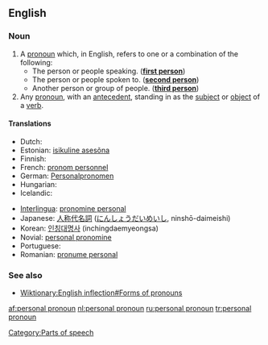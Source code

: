 ==English==

===Noun===
{{wikipedia}}
{{en-noun|sg=[[personal]] [[pronoun]]}}

# A [[pronoun]] which, in English, refers to one or a combination of the following:
#* The person or people speaking. ('''[[first person]]''')
#* The person or people spoken to. ('''[[second person]]''')
#* Another person or group of people. ('''[[third person]]''')
# Any [[pronoun]], with an [[antecedent]], standing in as the [[subject]] or [[object]] of a [[verb]].

====Translations====
{{top}}
* Dutch: {{t+|nl|persoonlijk voornaamwoord|n}}
* Estonian: [[isikuline asesõna]]
* Finnish: {{t+|fi|persoonapronomini}}
* French: [[pronom personnel]] {{m}}
* German: [[Personalpronomen]] {{n}}
* Hungarian: {{t|hu|személyes névmás}}
* Icelandic: {{t+|is|persónufornafn|n}}
{{mid}}
* [[Interlingua]]: [[pronomine personal]]
* Japanese: [[人称代名詞]] ([[にんしょうだいめいし]], ninshō-daimeishi)
* Korean: [[인칭대명사]] (inchingdaemyeongsa)
* Novial: [[personal pronomine]]
* Portuguese: {{t+|pt|pronome pessoal|m}}
* Romanian: [[pronume personal]] {{n}}
{{bottom}}

===See also===
* [[Wiktionary:English inflection#Forms of pronouns]]

[[Category:Parts of speech]]

[[af:personal pronoun]]
[[nl:personal pronoun]]
[[ru:personal pronoun]]
[[tr:personal pronoun]]